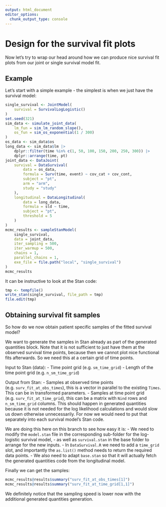 ```yaml
---
output: html_document
editor_options: 
  chunk_output_type: console
---
```


# Design for the survival fit plots

Now let's try to wrap our head around how we can produce nice survival
fit plots from our joint or single survival model fit.

## Example

Let's start with a simple example - the simplest is when we just have the
survival model:

```r
single_survival <- JointModel(
    survival = SurvivalLogLogistic()
)
set.seed(321)
sim_data <- simulate_joint_data(
    lm_fun = sim_lm_random_slope(),
    os_fun = sim_os_exponential(1 / 300)
)
os_data <- sim_data$os
long_data <- sim_data$lm |>
    dplyr::filter(time %in% c(1, 50, 100, 150, 200, 250, 300)) |>
    dplyr::arrange(time, pt)
joint_data <- DataJoint(
    survival = DataSurvival(
        data = os_data,
        formula = Surv(time, event) ~ cov_cat + cov_cont,
        subject = "pt",
        arm = "arm",
        study = "study"
    ),
    longitudinal = DataLongitudinal(
        data = long_data,
        formula = sld ~ time,
        subject = "pt",
        threshold = 5
    )
)
mcmc_results <- sampleStanModel(
    single_survival,
    data = joint_data,
    iter_sampling = 500,
    iter_warmup = 500,
    chains = 1,
    parallel_chains = 1,
    exe_file = file.path("local", "single_survival")
)
mcmc_results
```

It can be instructive to look at the Stan code:

```r
tmp <- tempfile()
write_stan(single_survival, file_path = tmp)
file.edit(tmp)
```

## Obtaining survival fit samples

So how do we now obtain patient specific samples of the fitted survival model?

We want to generate the samples in Stan already as part of the generated quantities
block. Note that it is not sufficient to just have them at the observed survival time
points, because then we cannot plot nice functional fits afterwards. So we need this at a 
certain grid of time points.

Input to Stan (data):
- Time point grid (e.g. `sm_time_grid`)
- Length of the time point grid (e.g. `n_sm_time_grid`)

Output from Stan:
- Samples at observed time points (e.g. `surv_fit_at_obs_times`), this is a vector 
  in parallel to the existing `Times`. This can be in transformed parameters.
- Samples at time point grid (e.g. `surv_fit_at_time_grid`), this can be a matrix with
  `Nind` rows and `n_sm_time_grid` columns. This should happen in generated quantities
  because it is not needed for the log likelihood calculations and would slow
  us down otherwise unnecessarily. For now we would need to put that separately
  into each survival model's Stan code. 

We are doing this here on this branch to see how easy it is:
- We need to modify the `model.stan` file in the corresponding sub-folder for the log-logistic survival model,
- as well as `survival.stan` in the base folder to arrange for the new inputs.
- In `DataSurvival.R` we need to add a `time_grid` slot, and importantly the
  `as.list()` method needs to return the required data points.
- We also need to adapt `base.stan` so that it will actually fetch the generated quantities
  code from the longitudinal model.

Finally we can get the samples:

```r
mcmc_results@results$summary("surv_fit_at_obs_times[1]")
mcmc_results@results$summary("surv_fit_at_time_grid[1,1]")
```

We definitely notice that the sampling speed is lower now with the additional
generated quantities generation.



